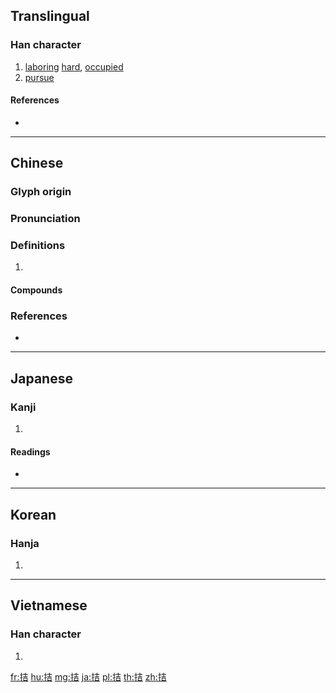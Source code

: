 {{character info/new}}
==Translingual==

===Han character===
{{Han char|rn=64|rad=手|as=06|sn=9|four=54061|canj=QGR|ids=⿰扌吉}}

# [[labor]]ing [[hard]], [[occupied]]
# [[pursue]]

====References====
* {{Han ref|kx=0427.210|dkj=11990|dj=0776.180|hdz=31866.030|uh=62EE|ud=25326|bh=ABFA|bd=44026}}

----

==Chinese==
{{zh-forms}}

===Glyph origin===
{{Han etym}}

===Pronunciation===
{{zh-pron
|m=jié
|c=gat1,git3
|mc=y
|oc=y
|cat=
}}

===Definitions===
{{zh-hanzi}}

# {{rfdef|zh}}

====Compounds====
{{zh-der|拮抗|拮据|拮花}}

===References===
* {{R:yue:Hanzi}}

----

==Japanese==

===Kanji===
{{ja-kanji|grade=|rs=手06}}

# {{defn|lang=ja|sort=手06}}

====Readings====
* {{ja-readings|on=[[きつ]] (kitsu), [[けつ]] (ketsu), [[かつ]] (katsu)|kun=[[はたらく]] (hataraku)}}

----

==Korean==

===Hanja===
{{ko-hanja|hangeul=[[길]], [[결]]|eumhun=|rv=gil, gyeol|mr=kil, kyŏl|y=kil, kyel}}

# {{defn|lang=ko|sort=手06}}

----

==Vietnamese==

===Han character===
{{vi-hantu|[[cất]], [[cắt]], [[gặt]], [[gật]], [[kiết]], [[két]], [[kít]]|rs=手06}}

# {{defn|lang=vi|sort=手06}}

[[fr:拮]]
[[hu:拮]]
[[mg:拮]]
[[ja:拮]]
[[pl:拮]]
[[th:拮]]
[[zh:拮]]